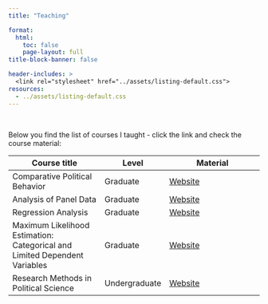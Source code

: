 ```yaml
---
title: "Teaching"

format: 
  html: 
    toc: false
    page-layout: full
title-block-banner: false

header-includes: >
  <link rel="stylesheet" href="../assets/listing-default.css">
resources:
  - ../assets/listing-default.css
---
```


<br>

Below you find the list of courses I taught - click the link and check the course material:

| Course title                                                               | Level         | Material                                                                       |
|---------------------------|-----------------|----------------------------|
| Comparative Political Behavior                                             | Graduate      | [Website](#){target="_blank"}                                                  |
| Analysis of Panel Data                                                     | Graduate      | [Website](https://finkel-s.github.io/analysis_of_panel_data/){target="_blank"} |
| Regression Analysis                                                        | Graduate      | [Website](https://finkel-s.github.io/regression_analysis/){target="_blank"}    |
| Maximum Likelihood Estimation: Categorical and Limited Dependent Variables | Graduate      | [Website](https://finkel-s.github.io/maximum_likelihood/){target="_blank"}     |
| Research Methods in Political Science                                      | Undergraduate | [Website](#){target="_blank"}                                                  |
